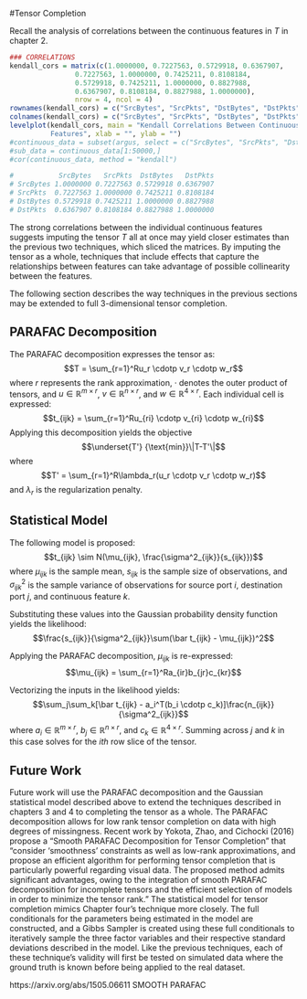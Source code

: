 #Tensor Completion

Recall the analysis of correlations between the continuous features in $T$ in chapter 2. 

```r
### CORRELATIONS
kendall_cors = matrix(c(1.0000000, 0.7227563, 0.5729918, 0.6367907,
                0.7227563, 1.0000000, 0.7425211, 0.8108184,
                0.5729918, 0.7425211, 1.0000000, 0.8827988,
                0.6367907, 0.8108184, 0.8827988, 1.0000000),
                nrow = 4, ncol = 4)
rownames(kendall_cors) = c("SrcBytes", "SrcPkts", "DstBytes", "DstPkts")
colnames(kendall_cors) = c("SrcBytes", "SrcPkts", "DstBytes", "DstPkts")
levelplot(kendall_cors, main = "Kendall Correlations Between Continuous 
          Features", xlab = "", ylab = "")
#continuous_data = subset(argus, select = c("SrcBytes", "SrcPkts", "DstBytes", "DstPkts"))
#sub_data = continuous_data[1:50000,]
#cor(continuous_data, method = "kendall")

#           SrcBytes   SrcPkts  DstBytes   DstPkts
# SrcBytes 1.0000000 0.7227563 0.5729918 0.6367907
# SrcPkts  0.7227563 1.0000000 0.7425211 0.8108184
# DstBytes 0.5729918 0.7425211 1.0000000 0.8827988
# DstPkts  0.6367907 0.8108184 0.8827988 1.0000000

```

The strong correlations between the individual continuous features suggests imputing the tensor $T$ all at once may yield closer estimates than the previous two techniques, which sliced the matrices. By imputing the tensor as a whole, techniques that include effects that capture the relationships between features can take advantage of possible collinearity between the features. 

The following section describes the way techniques in the previous sections may be extended to full 3-dimensional tensor completion. 

## PARAFAC Decomposition

The PARAFAC decomposition expresses the tensor as: $$T = \sum_{r=1}^Ru_r \cdotp v_r \cdotp w_r$$ where $r$ represents the rank approximation, $\cdotp$ denotes the outer product of tensors, and $u \in \mathbb{R}^{m \times r}$, $v \in \mathbb{R}^{n \times r}$, and $w \in \mathbb{R}^{4 \times r}$. Each individual cell is expressed: $$t_{ijk} = \sum_{r=1}^Ru_{ri} \cdotp v_{ri} \cdotp w_{ri}$$ Applying this decomposition yields the objective $$\underset{T'} {\text{min}}\|T-T'\|$$ where $$T' = \sum_{r=1}^R\lambda_r(u_r \cdotp v_r \cdotp w_r)$$ and $\lambda_r$ is the regularization penalty.

## Statistical Model

The following model is proposed: 
$$t_{ijk} \sim N(\mu_{ijk}, \frac{\sigma^2_{ijk}}{s_{ijk}})$$ 
where $\mu_{ijk}$ is the sample mean, $s_{ijk}$ is the sample size of observations, and $\sigma^2_{ijk}$ is the sample variance of observations for source port $i$, destination port $j$, and continuous feature $k$.

Substituting these values into the Gaussian probability density function yields the likelihood: $$\frac{s_{ijk}}{\sigma^2_{ijk}}\sum(\bar t_{ijk} - \mu_{ijk})^2$$

Applying the PARAFAC decomposition, $\mu_{ijk}$ is re-expressed: $$\mu_{ijk} = \sum_{r=1}^Ra_{ir}b_{jr}c_{kr}$$

Vectorizing the inputs in the likelihood yields: $$\sum_j\sum_k[\bar t_{ijk} - a_i^T(b_i \cdotp c_k)]\frac{n_{ijk}}{\sigma^2_{ijk}}$$ where $a_i \in \mathbb{R}^{m \times r}$, $b_j \in \mathbb{R}^{n \times r}$, and $c_k \in \mathbb{R}^{4 \times r}$. Summing across $j$ and $k$ in this case solves for the $ith$ row slice of the tensor.

## Future Work

Future work will use the PARAFAC decomposition and the Gaussian statistical model described above to extend the techniques described in chapters 3 and 4 to completing the tensor as a whole. The PARAFAC decomposition allows for low rank tensor completion on data with high degrees of missingness. Recent work by Yokota, Zhao, and Cichocki (2016) propose a "Smooth PARAFAC Decomposition for Tensor Completion" that "consider 'smoothness' constraints as well as low-rank approximations, and propose an efficient algorithm for performing tensor completion that is particularly powerful regarding visual data. The proposed method admits significant advantages, owing to the integration of smooth PARAFAC decomposition for incomplete tensors and the efficient selection of models in order to minimize the tensor rank." The statistical model for tensor completion mimics Chapter four's technique more closely. The full conditionals for the parameters being estimated in the model are constructed, and a Gibbs Sampler is created using these full conditionals to iteratively sample the three factor variables and their respective standard deviations described in the model. Like the previous techniques, each of these technique's validity will first be tested on simulated data where the ground truth is known before being applied to the real dataset.

https://arxiv.org/abs/1505.06611 SMOOTH PARAFAC

<!-- Recall the Residual Sum of Squares (RSS) of the likelihood for an Ordinary Least Squares (OLS) regression is expressed: $$\sum_l(y_l-B^Tx_l)^2$$  -->

<!-- Adding a weight, $w_l$ to the summation yields a Weighted Least Squares problem (WLS) $$\sum_l^nw_l(y_l-\beta^Tx_l)^2 (2)$$ that is analagous to the vectorized likelihood equation (1) with $w_l = \frac{n_{ijk}}{\sigma^2_{ijk}}$, $\beta = a_i$, $x = (b_j \cdotp c_k)$. -->

<!-- With this formulation its now possible to solve for the optimal values for each slice $a_i$ of the tensor. -->

<!-- Recall that in a traditional vectorized OLS, $y = X\beta + \sigma\epsilon$, where $y \in \mathbb{R_{n \times 1}}$, $X \in \mathbb{R_{n \times p}}$, $\beta \in \mathbb{R_{p \times 1}}$, and $\\sigma\epsilon \in \mathbb{R_{n \times 1}}$. Solving the maximum likelihood estimator of $\beta$, gives $\hat \beta = (X^TX)^{-1}X^Ty$.  -->

<!-- Applying this formulation to the weighted least squares gives $y = X\beta + W^{-\frac{1}{2}}\epsilon$. Solving for the weighted least squares estimator gives $\hat \beta = (X^TWX)^{-1}X^TWy$.  -->

<!-- Repeating this estimation technique across each slice of the tensor $a_i$, $b_j$, $c_k$ results in a completed model for $y_{ijk}$. -->

<!-- ## Motivation -->

<!-- The previous section's results reflected the need for an imputation strategy that accounted for the variability in the number of observations observed for each port combination when imputing that particular combination's cell. The following section constructs a statistical model that takes frequency of observations for each cell into account and repeatedly samples from that statistical model to complete the matrix.  -->

<!-- ## AMMI Model  -->

<!-- Additive Main Effects and Multiplicative Interaction Models (AMMI models) provide a defined statistical model for each cell in the ports matrix. In particular, the model combines the additive effects of the initial ANOVA imputation with the multiplicative effects yielded from singular value decomposition described in the previous section. More importantly, the model also includes a variance term for each cell that takes into account the differing frequency of observations in each port combination. Applying the same mathematical notation as the previous section, the model is formally expressed: $$y_{i,j} = u + a_i + b_j + \mathbf{u_i}D\mathbf{v_j^T} + \sigma_{i,j}\epsilon_{i,j}$$ -->
<!-- where $sigma_{i,j}$ is the variance for the $ith$ row $jth$ column in the ports combination matrix, and $\epsilon \sim N(0,1)$. -->




